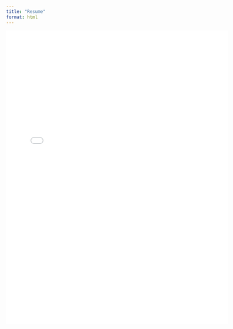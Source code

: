 ```yaml
---
title: "Resume"
format: html
---
```


<embed src="2025 April.pdf" type="application/pdf" width="120%" height="800px" />